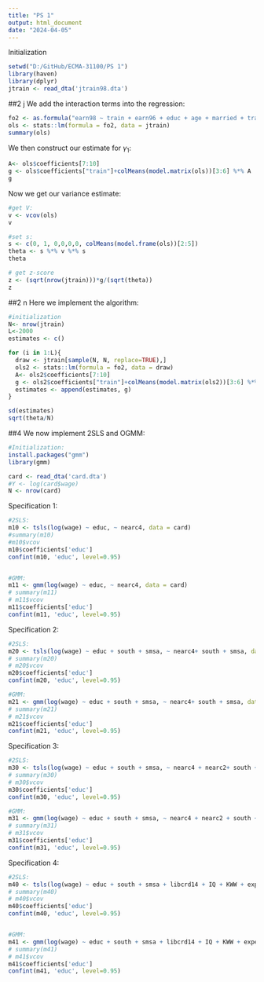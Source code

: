 ```yaml
---
title: "PS 1"
output: html_document
date: "2024-04-05"
---
```

Initialization
```r
setwd("D:/GitHub/ECMA-31100/PS 1")
library(haven)
library(dplyr)
jtrain <- read_dta('jtrain98.dta')
```

##2 j
We add the interaction terms into the regression:

```r
fo2 <- as.formula("earn98 ~ train + earn96 + educ + age + married + train * (earn96 + educ + age + married)")
ols <- stats::lm(formula = fo2, data = jtrain)
summary(ols)
```
We then construct our estimate for $\gamma_1$:
```r
A<- ols$coefficients[7:10]
g <- ols$coefficients["train"]+colMeans(model.matrix(ols))[3:6] %*% A
g
```
Now we get our variance estimate:
```r
#get V:
v <- vcov(ols)
v

#set s:
s <- c(0, 1, 0,0,0,0, colMeans(model.frame(ols))[2:5])
theta <- s %*% v %*% s
theta

# get z-score
z <- (sqrt(nrow(jtrain)))*g/(sqrt(theta))
z
```
##2 n
Here we implement the algorithm:
```r
#initialization
N<- nrow(jtrain)
L<-2000
estimates <- c()

for (i in 1:L){
  draw <- jtrain[sample(N, N, replace=TRUE),]
  ols2 <- stats::lm(formula = fo2, data = draw)
  A<- ols2$coefficients[7:10]
  g <- ols2$coefficients["train"]+colMeans(model.matrix(ols2))[3:6] %*% A
  estimates <- append(estimates, g)
}

sd(estimates)
sqrt(theta/N)
```

##4
We now implement 2SLS and OGMM:
```r
#Initialization:
install.packages("gmm")
library(gmm)

card <- read_dta('card.dta')
#Y <- log(card$wage)
N <- nrow(card)
```

Specification 1:
```r
#2SLS:
m10 <- tsls(log(wage) ~ educ, ~ nearc4, data = card)
#summary(m10)
#m10$vcov
m10$coefficients['educ']
confint(m10, 'educ', level=0.95)


#GMM:
m11 <- gmm(log(wage) ~ educ, ~ nearc4, data = card)
# summary(m11)
# m11$vcov
m11$coefficients['educ']
confint(m11, 'educ', level=0.95)
```
Specification 2:
```r
#2SLS:
m20 <- tsls(log(wage) ~ educ + south + smsa, ~ nearc4+ south + smsa, data = card)
# summary(m20)
# m20$vcov
m20$coefficients['educ']
confint(m20, 'educ', level=0.95)

#GMM:
m21 <- gmm(log(wage) ~ educ + south + smsa, ~ nearc4+ south + smsa, data = card)
# summary(m21)
# m21$vcov
m21$coefficients['educ']
confint(m21, 'educ', level=0.95)
```
Specification 3:
```r
#2SLS:
m30 <- tsls(log(wage) ~ educ + south + smsa, ~ nearc4 + nearc2+ south + smsa, data = card)
# summary(m30)
# m30$vcov
m30$coefficients['educ']
confint(m30, 'educ', level=0.95)

#GMM:
m31 <- gmm(log(wage) ~ educ + south + smsa, ~ nearc4 + nearc2 + south + smsa, data = card)
# summary(m31)
# m31$vcov
m31$coefficients['educ']
confint(m31, 'educ', level=0.95)
```
Specification 4:
```r
#2SLS:
m40 <- tsls(log(wage) ~ educ + south + smsa + libcrd14 + IQ + KWW + exper + expersq, ~ nearc4 + nearc2 + south + smsa + libcrd14 + IQ + KWW + exper + expersq, data = card)
# summary(m40)
# m40$vcov
m40$coefficients['educ']
confint(m40, 'educ', level=0.95)


#GMM:
m41 <- gmm(log(wage) ~ educ + south + smsa + libcrd14 + IQ + KWW + exper + expersq, ~ nearc4 + nearc2 + south + smsa + libcrd14 + IQ + KWW + exper + expersq, data = card)
# summary(m41)
# m41$vcov
m41$coefficients['educ']
confint(m41, 'educ', level=0.95)
```

